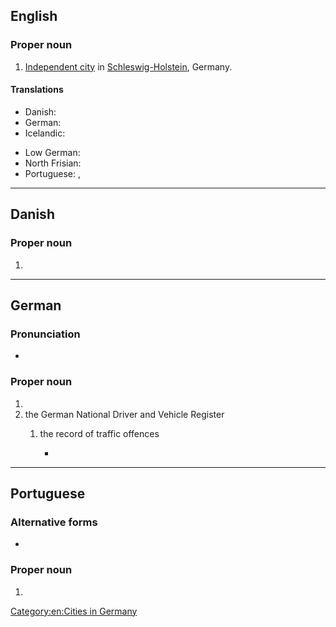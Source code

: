 ==English==
{{wikipedia}}

===Proper noun===
{{en-proper noun}}

# [[independent city#English|Independent city]] in [[Schleswig-Holstein]], Germany.

====Translations====
{{trans-top|city}}
* Danish: {{t|da|Flensborg}}
* German: {{t+|de|Flensburg|n}}
* Icelandic: {{t|is|Flensborg|f}}
{{trans-mid}}
* Low German: {{t|nds|Flensborg}}
* North Frisian: {{t|frr|Flansborj}}
* Portuguese: {{t|pt|Flensburg|f}}, {{t|pt|Flensburgo|f}}
{{trans-bottom}}

[[Category:en:Cities in Germany]]

----

==Danish==

===Proper noun===
{{da-proper noun}}

# {{alt form|da|Flensborg}}

----

==German==
{{wikipedia|lang=de}}

===Pronunciation===
* {{audio|de|De-Flensburg.ogg|Audio}}

===Proper noun===
{{de-proper noun|n|Flensburg|gen2=Flensburgs}}

# {{place|de|independent town|s/Schleswig-Holstein|c/Germany}}
# the German National Driver and Vehicle Register
## {{label|de|by extension}} the record of traffic offences
##* {{uxi|de|Er hat 3 Punkte in '''Flensburg'''.|He has 3 penalty points on his driving licence.}}

----

==Portuguese==

===Alternative forms===
* {{l|pt|Flensburgo}}

===Proper noun===
{{pt-proper noun|f}}

# {{place|pt|city|s/Schleswig-Holstein|c/Germany|t1=Flensburg}}